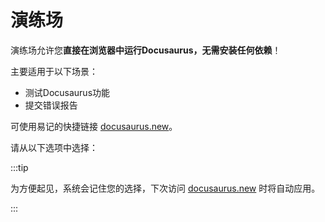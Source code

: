 # 演练场

演练场允许您**直接在浏览器中运行Docusaurus，无需安装任何依赖**！

主要适用于以下场景：

- 测试Docusaurus功能
- 提交错误报告

可使用易记的快捷链接 [docusaurus.new](https://docusaurus.new)。

请从以下选项中选择：


<PlaygroundCardsRow />

:::tip

为方便起见，系统会记住您的选择，下次访问 [docusaurus.new](https://docusaurus.new) 时将自动应用。

:::